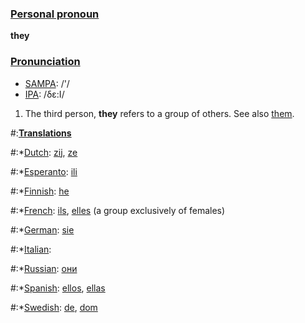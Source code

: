 ===[[Personal pronoun]]===
'''they'''

===[[Pronunciation]]===
*[[w:SAMPA|SAMPA]]: /'/
*[[w:IPA|IPA]]: /δε:I/

# The third person, '''they''' refers to a group of others. See also [[them]].

#:'''[[Translation]]s'''
#:*[[Dutch]]: [[zij]], [[ze]]
#:*[[Esperanto]]: [[ili]]
#:*[[Finnish]]: [[he]]
#:*[[French]]: [[ils]], [[elles]] (a group exclusively of females)
#:*[[German]]: [[sie]]
#:*[[Italian]]: [[]]
#:*[[Russian]]: [[они]]
#:*[[Spanish]]: [[ellos]], [[ellas]]
#:*[[Swedish]]: [[de]], [[dom]]